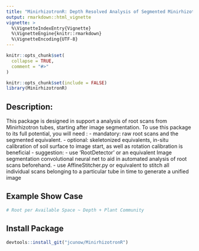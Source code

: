 ```yaml
---
title: "MinirhizotronR: Depth Resolved Analysis of Segmented Minirhizotron Scans"
output: rmarkdown::html_vignette
vignette: >
  %\VignetteIndexEntry{Vignette}
  %\VignetteEngine{knitr::rmarkdown}
  %\VignetteEncoding{UTF-8}
---
```


```r
knitr::opts_chunk$set(
  collapse = TRUE,
  comment = "#>"
)
```

```r
knitr::opts_chunk$set(include = FALSE)
library(MinirhizotronR)
```

## Description: 
This package is designed in support a analysis of root scans from Minirhizotron tubes, starting after image segmentation.
To use this package to its full potential, you will need :
- mandatory: raw root scans and the segmented equivalent. 
- optional: skeletonized equivalents, in-situ calibration of soil surface to image start, as well as rotation calibration is beneficial
- suggestion: 
- use 'RootDetector' or an equivalent Image segmentation convolutional neural net to aid in automated analysis of root scans beforehand.
- use AffineStitcher.py or equivalent to stitch all individual scans belonging to a particular tube in time to generate a unified image
    
## Example Show Case     
```r
# Root per Available Space ~ Depth + Plant Community

```

## Install Package
```r
devtools::install_git("jcunow/MinirhizotronR")
```

